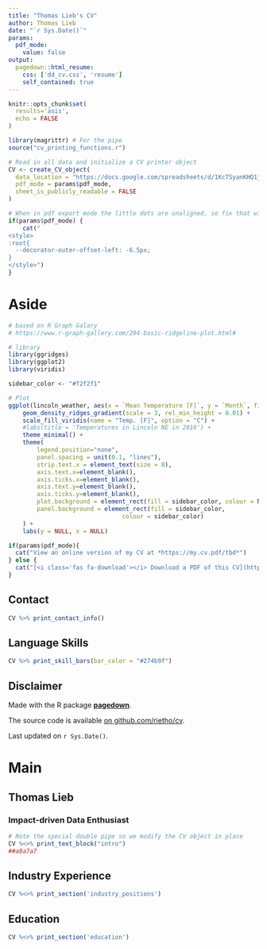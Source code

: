 ```yaml
---
title: "Thomas Lieb's CV"
author: Thomas Lieb
date: "`r Sys.Date()`"
params:
  pdf_mode:
    value: false
output:
  pagedown::html_resume:
    css: ['dd_cv.css', 'resume']
    self_contained: true
---
```


<!--
TODO
* change language skills to skills only
* add languages extra
* adjust fonts, colors and style
* find a picture
* identify and define process for tailor CV for specific applications
* version code?
  * that way tailored CVs could relate to a specific CV

# Tailoring CV

Ideas
* copy & adjust spreadsheet and run script by adjusting spreadsheet link
* if code needs to be adjusted, could be done via a branch or copy of code saved along with CV
-->

```r
knitr::opts_chunk$set(
  results='asis', 
  echo = FALSE
)

library(magrittr) # For the pipe
source("cv_printing_functions.r")

# Read in all data and initialize a CV printer object
CV <- create_CV_object(
  data_location = "https://docs.google.com/spreadsheets/d/1KcTSyanKHQ1jGnwVd6AxMcb3zXLvt-2RKzsPOfmI5Cw/edit#gid=917338460",  
  pdf_mode = params$pdf_mode,
  sheet_is_publicly_readable = FALSE
)
```


```r
# When in pdf export mode the little dots are unaligned, so fix that with some conditional CSS.
if(params$pdf_mode) {
    cat("
<style>
:root{
  --decorator-outer-offset-left: -6.5px;
}
</style>")
}
```


Aside
================================================================================

<!-- Swap image with your preferred logo -->
<!--![logo](https://cran.r-project.org/Rlogo.svg){width=100%}-->
```r
# based on R Graph Galary
# https://www.r-graph-gallery.com/294-basic-ridgeline-plot.html#

# library
library(ggridges)
library(ggplot2)
library(viridis)

sidebar_color <- "#f2f2f1"

# Plot
ggplot(lincoln_weather, aes(x = `Mean Temperature [F]`, y = `Month`, fill = ..x..)) +
    geom_density_ridges_gradient(scale = 3, rel_min_height = 0.01) +
    scale_fill_viridis(name = "Temp. [F]", option = "C") +
    #labs(title = 'Temperatures in Lincoln NE in 2016') +
    theme_minimal() +
    theme(
        legend.position="none",
        panel.spacing = unit(0.1, "lines"),
        strip.text.x = element_text(size = 8),
        axis.text.x=element_blank(),
        axis.ticks.x=element_blank(),
        axis.text.y=element_blank(),
        axis.ticks.y=element_blank(),
        plot.background = element_rect(fill = sidebar_color, colour = NA),
        panel.background = element_rect(fill = sidebar_color,
                                colour = sidebar_color)
    ) + 
    labs(y = NULL, x = NULL)
```



```r
if(params$pdf_mode){
  cat("View an online version of my CV at *https://my.cv.pdf/tbd*")
} else {
  cat("[<i class='fas fa-download'></i> Download a PDF of this CV](https://my.cv.pdf/tbd)")
}
```

Contact {#contact}
--------------------------------------------------------------------------------

```r
CV %>% print_contact_info()
```



Language Skills {#skills}
--------------------------------------------------------------------------------

```r
CV %>% print_skill_bars(bar_color = "#274b9f")
```



Disclaimer {#disclaimer}
--------------------------------------------------------------------------------

Made with the R package [**pagedown**](https://github.com/rstudio/pagedown). 

The source code is available [on github.com/rietho/cv](https://github.com/rietho/cv).

Last updated on `r Sys.Date()`.



Main
================================================================================

Thomas Lieb {#title}
--------------------------------------------------------------------------------

### Impact-driven Data Enthusiast


```r
# Note the special double pipe so we modify the CV object in place
CV %<>% print_text_block("intro") 
##a8a7a7
```


Industry Experience {data-icon=suitcase}
--------------------------------------------------------------------------------

<!--!
::: aside
```r
CV %<>% print_text_block('industy_experience_aside')
```
:::
-->

```r
CV %<>% print_section('industry_positions')
```



Education {data-icon=graduation-cap data-concise=true}
--------------------------------------------------------------------------------

<!--!
::: aside
```r
CV %<>% print_text_block('education_aside')
```
:::
-->

```r
CV %<>% print_section('education')
```



<!-- These breaks just force a new page so section doesnt get cut off 
<br>
<br>
<br>
-->
